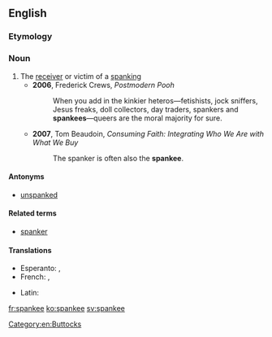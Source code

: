 ==English==

===Etymology===
{{suffix|spank|ee|lang=en}}

===Noun===
{{en-noun}}

# The [[receiver]] or victim of a [[spanking]]
#* '''2006''', Frederick Crews, ''Postmodern Pooh''
#*: When you add in the kinkier heteros—fetishists, jock sniffers, Jesus freaks, doll collectors, day traders, spankers and '''spankees'''—queers are the moral majority for sure.
#* '''2007''', Tom Beaudoin, ''Consuming Faith: Integrating Who We Are with What We Buy‎''
#*: The spanker is often also the '''spankee'''.

====Antonyms====
* [[unspanked]]

====Related terms====
* [[spanker]]

====Translations====
{{trans-top|receiver of a spanking}}
* Esperanto: {{t|eo|pugfrapadato}}, {{t|eo|pugfrapadatino}}
* French: {{t+|fr|fessé|m}}, {{t+|fr|fessée|f}}
{{trans-mid}}
* Latin: {{t|la|culatus|m}}
{{trans-bottom}}

[[Category:en:Buttocks]]

[[fr:spankee]]
[[ko:spankee]]
[[sv:spankee]]